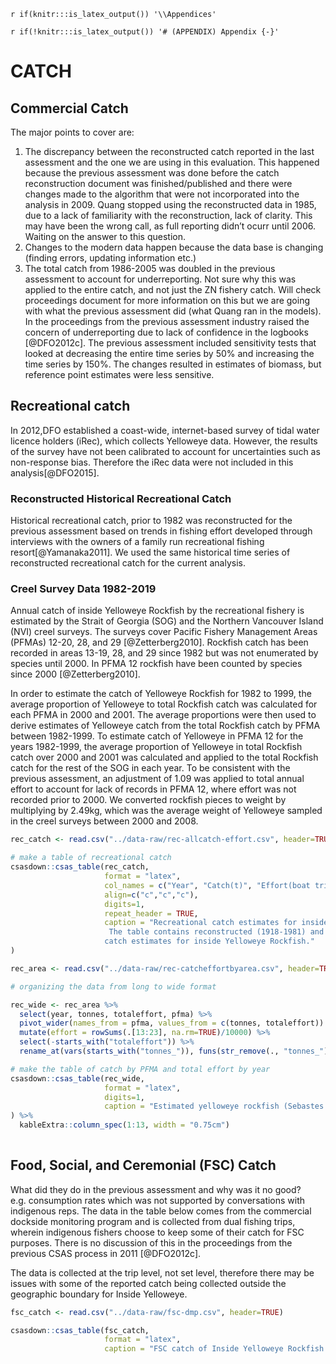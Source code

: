`r if(knitr:::is_latex_output()) '\\Appendices'`

`r if(!knitr:::is_latex_output()) '# (APPENDIX) Appendix {-}'`

# CATCH 

## Commercial Catch

The major points to cover are: 

1. The discrepancy between the reconstructed catch reported in the last assessment and the one we are using in this evaluation. This happened because the previous assessment was done before the catch reconstruction document was finished/published and there were changes made to the algorithm that were not incorporated into the analysis in 2009. Quang stopped using the reconstructed data in 1985, due to a lack of familiarity with the reconstruction, lack of clarity. This may have been the wrong call, as full reporting didn't ocurr until 2006. Waiting on the answer to this question. 
2. Changes to the modern data happen because the data base is changing (finding errors, updating information etc.)
3. The total catch from 1986-2005 was doubled in the previous assessment to account for underreporting. Not sure why this was applied to the entire catch, and not just the ZN fishery catch. Will check proceedings document for more information on this but we are going with what the previous assessment did (what Quang ran in the models). In the proceedings from the previous assessment industry raised the concern of underreporting due to lack of confidence in the logbooks [@DFO2012c]. The previous assessment included sensitivity tests that looked at decreasing the entire time series by 50% and increasing the time series by 150%. The changes resulted in estimates of biomass, but reference point estimates were less sensitive. 

## Recreational catch

In 2012,DFO established a coast-wide, internet-based survey of tidal water licence holders (iRec), which collects Yelloweye data. However, the results of the survey have not been calibrated to account for uncertainties such as non-response bias. Therefore the iRec data were not included in this analysis[@DFO2015].

### Reconstructed Historical Recreational Catch

Historical recreational catch, prior to 1982 was reconstructed for the previous assessment based on trends in fishing effort developed through interviews with the owners of a family run recreational fishing resort[@Yamanaka2011]. We used the same historical time series of reconstructed recreational catch for the current analysis. 

### Creel Survey Data 1982-2019

Annual catch of inside Yelloweye Rockfish by the recreational fishery is estimated by the Strait of Georgia (SOG) and the Northern Vancouver Island (NVI) creel surveys. The surveys cover Pacific Fishery Management Areas (PFMAs) 12-20, 28, and 29 [@Zetterberg2010]. Rockfish catch has been recorded in areas 13-19, 28, and 29 since 1982 but was not enumerated by species until 2000. In PFMA 12 rockfish have been counted by species since 2000 [@Zetterberg2010].

In order to estimate the catch of Yelloweye Rockfish for 1982 to 1999, the average proportion of Yelloweye to total Rockfish catch was calculated for each PFMA in 2000 and 2001. The average proportions were then used to derive estimates of Yelloweye catch from the total Rockfish catch by PFMA between 1982-1999. To estimate catch of Yelloweye in PFMA 12 for the years 1982-1999, the average proportion of Yelloweye in total Rockfish catch over 2000 and 2001 was calculated and applied to the total Rockfish catch for the rest of the SOG in each year. To be consistent with the previous assessment, an adjustment of 1.09 was applied to total annual effort to account for lack of records in PFMA 12, where effort was not recorded prior to 2000. We converted rockfish pieces to weight by multiplying by 2.49kg, which was the average weight of Yelloweye sampled in the creel surveys between 2000 and 2008. 

```r


rec_catch <- read.csv("../data-raw/rec-allcatch-effort.csv", header=TRUE) 

# make a table of recreational catch
csasdown::csas_table(rec_catch,
                     format = "latex",
                     col_names = c("Year", "Catch(t)", "Effort(boat trips)"),
                     align=c("c","c","c"),
                     digits=1,
                     repeat_header = TRUE,
                     caption = "Recreational catch estimates for inside Yelloweye Rockfish.
                      The table contains reconstructed (1918-1981) and modern (1982-2019) 
                     catch estimates for inside Yelloweye Rockfish."
) 
```

\clearpage
```r

rec_area <- read.csv("../data-raw/rec-catcheffortbyarea.csv", header=TRUE)

# organizing the data from long to wide format

rec_wide <- rec_area %>% 
  select(year, tonnes, totaleffort, pfma) %>% 
  pivot_wider(names_from = pfma, values_from = c(tonnes, totaleffort)) %>% 
  mutate(effort = rowSums(.[13:23], na.rm=TRUE)/10000) %>% 
  select(-starts_with("totaleffort")) %>% 
  rename_at(vars(starts_with("tonnes_")), funs(str_remove(., "tonnes_")))

# make the table of catch by PFMA and total effort by year
csasdown::csas_table(rec_wide,
                     format = "latex",
                     digits=1,
                     caption = "Estimated yelloweye rockfish (Sebastes ruberrimus) recreational catch in tonnes from the inside Strait of Georgia creel survey by statistical area (PFMA) and total effort in 10,000 boat trips by year from 1982 to 2019.Numbers of fish were converted to weight using 2.49 kg (average weight of yelloweye rockfish in the creel survey 2000-2008)."
) %>% 
  kableExtra::column_spec(1:13, width = "0.75cm") 
  
```

## Food, Social, and Ceremonial (FSC) Catch

What did they do in the previous assessment and why was it no good? e.g. consumption rates which was not supported by conversations with indigenous reps. 
The data in the table below comes from the commercial dockside monitoring program and is collected from dual fishing trips, wherein indigenous fishers choose to keep some of their catch for FSC purposes. There is no discussion of this in the proceedings from the previous CSAS process in 2011 [@DFO2012c]. 

The data is collected at the trip level, not set level, therefore there may be issues with some of the reported catch being collected outside the geographic boundary for Inside Yelloweye. 


```r

fsc_catch <- read.csv("../data-raw/fsc-dmp.csv", header=TRUE)

csasdown::csas_table(fsc_catch, 
                     format = "latex",
                     caption = "FSC catch of Inside Yelloweye Rockfish as a proportion of total commercial catch reported to dockside observers from dual fishing trips." )

```
